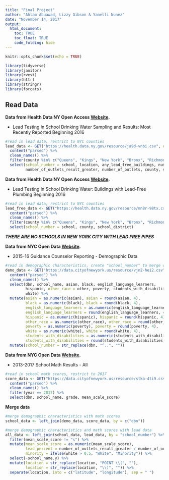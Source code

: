 ```yaml
---
title: "Final Project"
author: "Ahlam Abuawad, Lizzy Gibson & Yanelli Nunez"
date: "November 14, 2017"
output: 
  html_document:
    toc: TRUE
    toc_float: TRUE
    code_folding: hide
---
```


```r
knitr::opts_chunk$set(echo = TRUE)

library(tidyverse)
library(janitor)
library(rvest)
library(httr)
library(stringr)
library(forcats)
```

## Read Data

**Data from Health Data NY Open Access [Website](https://health.data.ny.gov/Health/Lead-Testing-in-School-Drinking-Water-Sampling-and/rkyy-fsv9).**

* Lead Testing in School Drinking Water Sampling and Results: Most Recently Reported Beginning 2016

```r
#read in lead data, restrict to NYC counties
lead_data <- GET("https://health.data.ny.gov/resource/ja9d-vnbi.csv", query = list(`$limit` = 5000)) %>% 
  content("parsed") %>% 
  clean_names() %>% 
  filter(county %in% c("Queens", "Kings", "New York", "Bronx", "Richmond")) %>% 
  select(school_number = school, location, any_lead_free_buildings, number_of_outlets_result_less, 
         number_of_outlets_result_greater, number_of_outlets, county, school_district)
```

**Data from Health Data NY Open Access [Website](https://health.data.ny.gov/Health/Lead-Testing-in-School-Drinking-Water-Buildings-wi/5hbp-c6bb).**

* Lead Testing in School Drinking Water: Buildings with Lead-Free Plumbing Beginning 2016

```r
#read in lead data, restrict to NYC counties
lead_free_data <- GET("https://health.data.ny.gov/resource/mn8r-98tx.csv", query = list(`$limit` = 5000)) %>% 
  content("parsed") %>% 
  clean_names() %>% 
  filter(county %in% c("Queens", "Kings", "New York", "Bronx", "Richmond")) %>% 
  select(school_number = school, county, school_district)
```

***THERE ARE NO SCHOOLS IN NEW YORK CITY WITH LEAD FREE PIPES***

**Data from NYC Open Data [Website](https://data.cityofnewyork.us/Education/2015-16-Guidance-Counselor-Reporting-Demographic-D/iuvu-z276).**

* 2015-16 Guidance Counselor Reporting - Demographic Data

```r
#read in demographic characteristics, create "school_number" to merge with lead data
demo_data <- GET("https://data.cityofnewyork.us/resource/vjn2-hei2.csv", query = list(`$limit` = 2000)) %>% 
  content("parsed") %>% 
  clean_names() %>% 
  select(dbn, school_name, asian, black, english_language_learners, 
         hispanic, other_race = other, poverty, students_with_disabilities,
         white) %>% 
  mutate(asian = as.numeric(asian), asian = round(asian, 4),
         black = as.numeric(black), black = round(black, 4),
         english_language_learners = as.numeric(english_language_learners), 
         english_language_learners = round(english_language_learners, 4),
         hispanic = as.numeric(hispanic), hispanic = round(hispanic, 4),
         other_race = as.numeric(other_race), other_race = round(other_race, 4),
         poverty = as.numeric(poverty), poverty = round(poverty, 4),
         white = as.numeric(white), white = round(white, 4),
         students_with_disabilities = as.numeric(students_with_disabilities), 
         students_with_disabilities = round(students_with_disabilities, 4)) %>% 
  mutate(school_number = str_replace(dbn, "^..", ""))
```

**Data from NYC Open Data [Website](https://data.cityofnewyork.us/Education/2013-2017-School-Math-Results-All/kha6-7i9i).**

* 2013-2017 School Math Results - All

```r
#read in school math scores, restrict to 2017
score_data <- GET("https://data.cityofnewyork.us/resource/stka-4ti9.csv", query = list(`$limit` = 25000)) %>% 
  content("parsed") %>% 
  clean_names() %>% 
  filter(year == 2017) %>% 
  select(dbn, school_name, grade, mean_scale_score)
```

**Merge data**

```r
#merge demographic characteristics with math scores
school_data <- left_join(demo_data, score_data, by = c("dbn"))

#merge demographic characteristics and math scores with lead data
all_data <- left_join(school_data, lead_data, by = "school_number") %>% 
  filter(mean_scale_score != "s") %>% 
  mutate(mean_scale_score = as.numeric(mean_scale_score),
         lead_percent = number_of_outlets_result_greater / number_of_outlets,
         minority = ifelse(white > 0.5, "White", "Minority")) %>% 
  select(-school_name.y) %>% 
  mutate(location = str_replace(location, "POINT \\(", ""),
         location = str_replace(location, "\\)", "")) %>% 
  separate(location, into = c("latitude", "longitude"), sep = " ")
```








